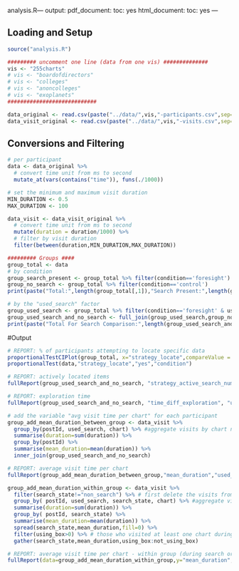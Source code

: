 analysis.R---
output:
  pdf_document:
    toc: yes
  html_document:
    toc: yes
---

## Loading and Setup
```r
source("analysis.R")

######### uncomment one line (data from one vis) ##############
vis <- "255charts"
# vis <- "boardofdirectors"
# vis <- "colleges"
# vis <- "anoncolleges"
# vis <- "exoplanets"
############################

data_original <- read.csv(paste("../data/",vis,"-participants.csv",sep=''))
data_visit_original <- read.csv(paste("../data/",vis,"-visits.csv",sep=''))
```

## Conversions and Filtering
```r
# per participant
data <- data_original %>%
  # convert time unit from ms to second
  mutate_at(vars(contains("time")), funs(./1000))

# set the minimum and maximum visit duration
MIN_DURATION <- 0.5
MAX_DURATION <- 100

data_visit <- data_visit_original %>% 
  # convert time unit from ms to second
  mutate(duration = duration/1000) %>% 
  # filter by visit duration
  filter(between(duration,MIN_DURATION,MAX_DURATION)) 

######### Groups ####
group_total <- data
# by condition
group_search_present <- group_total %>% filter(condition=='foresight')
group_no_search <- group_total %>% filter(condition=='control')
print(paste("Total:",length(group_total[,1]),"Search Present:",length(group_search_present[,1]),"No Search:",length(group_no_search[,1])))

# by the "used_search" factor
group_used_search <- group_total %>% filter(condition=='foresight' & used_search=='search')
group_used_search_and_no_search <- full_join(group_used_search,group_no_search)
print(paste("Total For Search Comparison:",length(group_used_search_and_no_search[,1]),"Search:",length(group_used_search[,1]),"Nonsearch:",length(group_no_search[,1])))

```


#Output
```r
# REPORT: % of participants attempting to locate specific data
proportionalTestCIPlot(group_total, x="strategy_locate",compareValue = "yes", group = "condition",yRange = c(0,1))
proportionalTest(data,"strategy_locate","yes","condition")

# REPORT: actively located items
fullReport(group_used_search_and_no_search, "strategy_active_search_num", "used_search", yRange=c(0,4), paired=FALSE)

# REPORT: exploration time
fullReport(group_used_search_and_no_search, "time_diff_exploration", "used_search",c(0,500))

# add the variable "avg visit time per chart" for each participant
group_add_mean_duration_between_group <- data_visit %>%
  group_by(postId, used_search, chart) %>% #aggregate visits by chart name
  summarise(duration=sum(duration)) %>%
  group_by(postId) %>%
  summarise(mean_duration=mean(duration)) %>%
  inner_join(group_used_search_and_no_search)

# REPORT: average visit time per chart
fullReport(group_add_mean_duration_between_group,"mean_duration","used_search", c(0,16))

group_add_mean_duration_within_group <- data_visit %>%
  filter(search_state!="non_search") %>% # first delete the visits from the "used search" group
  group_by( postId, used_search, search_state, chart) %>% #aggregate visits by chart name + search state
  summarise(duration=sum(duration)) %>%
  group_by( postId, search_state) %>%
  summarise(mean_duration=mean(duration)) %>%
  spread(search_state,mean_duration,fill=0) %>%
  filter(using_box>0) %>% # those who visited at least one chart during searching
  gather(search_state,mean_duration,using_box:not_using_box)

# REPORT: average visit time per chart - within group (during search or outside search)
fullReport(data=group_add_mean_duration_within_group,y="mean_duration",group="search_state", yRange=c(0,16), paired=TRUE)

```

